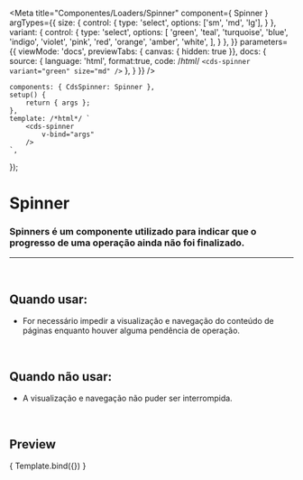
<Meta
	title="Componentes/Loaders/Spinner"
	component={ Spinner }
	argTypes={{
		size: {
			control: {
				type: 'select',
				options: ['sm', 'md', 'lg'],
			}
		},
		variant: {
			control: {
				type: 'select',
				options: [
					'green',
					'teal',
					'turquoise',
					'blue',
					'indigo',
					'violet',
					'pink',
					'red',
					'orange',
					'amber',
					'white',
				],
			}
		},
	}}
	parameters={{
		viewMode: 'docs',
		previewTabs: { canvas: { hidden: true }},
		docs: {
			source: {
				language: 'html',
				format:true,
				code: /*html*/ 
`<cds-spinner
	variant="green"
	size="md"
/>`
			},
		}
	}}
/>

	components: { CdsSpinner: Spinner },
	setup() {
		return { args };
	},
	template: /*html*/ `
		<cds-spinner
			v-bind="args"
		/>
	`,
});

# Spinner

### Spinners é um componente utilizado para indicar que o progresso de uma operação ainda não foi finalizado.
---
<br />

## Quando usar:
- For necessário impedir a visualização e navegação do conteúdo de páginas enquanto houver alguma pendência de operação.

<br />

## Quando não usar:
- A visualização e navegação não puder ser interrompida.

<br />

## Preview

<Canvas>
	<Story
		name="Spinner"
		args={{
			delay: 0,
		}}
	>
		{ Template.bind({}) }
	</Story>
</Canvas>

<ArgsTable story="Spinner" />